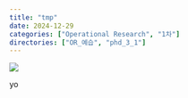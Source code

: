 ```yaml
---
title: "tmp"
date: 2024-12-29
categories: ["Operational Research", "1차"]
directories: ["OR_예습", "phd_3_1"]
---
```


![](/img/human-thumb.jpg){.post-thumbnail}

yo
